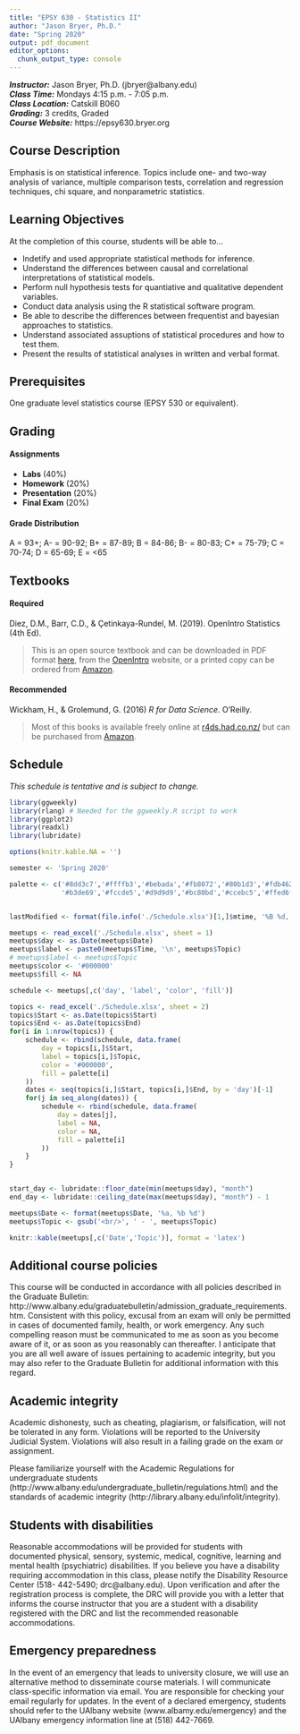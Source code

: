```yaml
---
title: "EPSY 630 - Statistics II"
author: "Jason Bryer, Ph.D."
date: "Spring 2020"
output: pdf_document
editor_options: 
  chunk_output_type: console
---
```


***Instructor:***		Jason Bryer, Ph.D. (jbryer@albany.edu)   
***Class Time:*** 		Mondays 4:15 p.m. - 7:05  p.m.  
***Class Location:***  	Catskill B060  
***Grading:*** 			3 credits, Graded  
***Course Website:*** 	https://epsy630.bryer.org


## Course Description

Emphasis is on statistical inference. Topics include one- and two-way analysis of variance, multiple comparison tests, correlation and regression techniques, chi square, and nonparametric statistics.

## Learning Objectives

At the completion of this course, students will be able to...

* Indetify and used appropriate statistical methods for inference.
* Understand the differences between causal and correlational interpretations of statistical models.
* Perform null hypothesis tests for quantiative and qualitative dependent variables.
* Conduct data analysis using the R statistical software program.
* Be able to describe the differences between frequentist and bayesian approaches to statistics.
* Understand associated assuptions of statistical procedures and how to test them.
* Present the results of statistical analyses in written and verbal format.

## Prerequisites

One graduate level statistics course (EPSY 530 or equivalent).

## Grading

#### Assignments

* **Labs** (40%)
* **Homework** (20%)
* **Presentation** (20%)
* **Final Exam** (20%)

#### Grade Distribution

A = 93+; A- = 90-92; B+ = 87-89; B = 84-86; B- = 80-83; C+ = 75-79; C = 70-74; D = 65-69; E = <65

\clearpage


## Textbooks

#### Required

Diez, D.M., Barr, C.D., & Çetinkaya-Rundel, M. (2019). OpenIntro Statistics (4th Ed).

> This is an open source textbook and can be downloaded in PDF format [here](https://github.com/jbryer/EPSY630Spring2020/raw/master/Textbook/os4.pdf), from the [OpenIntro](http://www.openintro.org/stat/textbook.php) website, or a printed copy can be ordered from [Amazon](https://www.openintro.org/redirect.php?go=amazon_os3&referrer=/stat/textbook.php).

#### Recommended

Wickham, H., & Grolemund, G. (2016) *R for Data Science*. O'Reilly.

> Most of this books is available freely online at [r4ds.had.co.nz/](http://r4ds.had.co.nz/) but can be purchased from [Amazon](https://www.amazon.com/R-Data-Science-Hadley-Wickham/dp/1491910399/ref=as_li_ss_tl?ie=UTF8&qid=1469550189&sr=8-1&keywords=R+for+data+science&linkCode=sl1&tag=devtools-20&linkId=6fe0069f9605cf847ed96c191f4e84dd).

## Schedule

*This schedule is tentative and is subject to change.*


```r
library(ggweekly)
library(rlang) # Needed for the ggweekly.R script to work
library(ggplot2)
library(readxl)
library(lubridate)

options(knitr.kable.NA = '')

semester <- 'Spring 2020'

palette <- c('#8dd3c7','#ffffb3','#bebada','#fb8072','#80b1d3','#fdb462',
			 '#b3de69','#fccde5','#d9d9d9','#bc80bd','#ccebc5','#ffed6f')


lastModified <- format(file.info('./Schedule.xlsx')[1,]$mtime, '%B %d, %Y %I:%M%p')

meetups <- read_excel('./Schedule.xlsx', sheet = 1)
meetups$day <- as.Date(meetups$Date)
meetups$label <- paste0(meetups$Time, '\n', meetups$Topic)
# meetups$label <- meetups$Topic
meetups$color <- '#000000'
meetups$fill <- NA

schedule <- meetups[,c('day', 'label', 'color', 'fill')]

topics <- read_excel('./Schedule.xlsx', sheet = 2)
topics$Start <- as.Date(topics$Start)
topics$End <- as.Date(topics$End)
for(i in 1:nrow(topics)) {
	schedule <- rbind(schedule, data.frame(
		day = topics[i,]$Start,
		label = topics[i,]$Topic,
		color = '#000000',
		fill = palette[i]
	))
	dates <- seq(topics[i,]$Start, topics[i,]$End, by = 'day')[-1]
	for(j in seq_along(dates)) {
		schedule <- rbind(schedule, data.frame(
			day = dates[j],
			label = NA,
			color = NA,
			fill = palette[i]
		))
	}
}


start_day <- lubridate::floor_date(min(meetups$day), "month")
end_day <- lubridate::ceiling_date(max(meetups$day), "month") - 1

meetups$Date <- format(meetups$Date, '%a, %b %d')
meetups$Topic <- gsub('<br/>', ' - ', meetups$Topic)
```


```r
knitr::kable(meetups[,c('Date','Topic')], format = 'latex')
```

\newpage

## Additional course policies

This course will be conducted in accordance with all policies described in the Graduate Bulletin: http://www.albany.edu/graduatebulletin/admission_graduate_requirements.htm. Consistent with this policy, excusal from an exam will only be permitted in cases of documented family, health, or work emergency. Any such compelling reason must be communicated to me as soon as you become aware of it, or as soon as you reasonably can thereafter. I anticipate that you are all well aware of issues pertaining to academic integrity, but you may also refer to the Graduate Bulletin for additional information with this regard.

## Academic integrity

Academic dishonesty, such as cheating, plagiarism, or falsification, will not be tolerated in any form. Violations will be reported to the University Judicial System. Violations will also result in a failing grade on the exam or assignment.

Please familiarize yourself with the Academic Regulations for undergraduate students (http://www.albany.edu/undergraduate_bulletin/regulations.html) and the standards of academic integrity (http://library.albany.edu/infolit/integrity).

## Students with disabilities

Reasonable accommodations will be provided for students with documented physical, sensory, systemic, medical, cognitive, learning and mental health (psychiatric) disabilities. If you believe you have a disability requiring accommodation in this class, please notify the Disability Resource Center (518- 442-5490; drc@albany.edu). Upon verification and after the registration process is complete, the DRC will provide you with a letter that informs the course instructor that you are a student with a disability registered with the DRC and list the recommended reasonable accommodations.

## Emergency preparedness

In the event of an emergency that leads to university closure, we will use an alternative method to disseminate course materials. I will communicate class-specific information via email. You are responsible for checking your email regularly for updates. In the event of a declared emergency, students should refer to the UAlbany website (www.albamy.edu/emergency) and the UAlbany emergency information line at (518) 442-7669.
